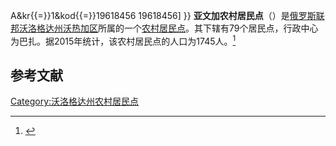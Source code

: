 {{Orphan|time=2017-11-25T14:06:46+00:00}}

{{Infobox Settlement
| official_name = 亚文加农村居民点
| native_name = Сельское поселение Явенгское
| settlement_type = [[农村居民点|农村居民点]]
| subdivision_type = [[国家|国家]]
| subdivision_type1 = [[州_(俄罗斯)|州]]
| subdivision_type2 = [[区_(苏联)|区]]
| subdivision_name = {{RUS}}
| subdivision_name1 = [[沃洛格达州|沃洛格达州]]
| subdivision_name2 = [[沃热加区|沃热加区]]
| seat_type = 行政中心
| seat = 巴扎
| pushpin_map = European Russia
| map_caption = 在[[歐洲俄羅斯|歐洲俄羅斯]]的位置
| population_as_of=2015
| population_footnotes = <ref name=stat />
| population_total = 1745
| coordinates_display = inline,title
| latd =  | latm =  | lats =  | latNS = N
| longd =  | longm =  | longs =  | longEW = E
| timezone = [[莫斯科时间|MSK]]
| utc_offset = +3
| blank_name = [[俄罗斯市政土地区划代码|OKTMO编码]]
| blank_info = [http://classif.spb.ru/classificators/view/tma.php?st{{=}}A&kr{{=}}1&kod{{=}}19618456 19618456]
}}
'''亚文加农村居民点'''（{{lang-ru|Сельское поселение Явенгское}}）是[[俄罗斯联邦|俄罗斯联邦]][[沃洛格达州|沃洛格达州]][[沃热加区|沃热加区]]所属的一个[[农村居民点|农村居民点]]。其下辖有79个居民点，行政中心为巴扎。据2015年统计，该农村居民点的人口为1745人。<ref name=stat>{{cite web |url=http://www.gks.ru/free_doc/doc_2015/bul_dr/mun_obr2015.rar |title=Численность населения Российской Федерации по муниципальным образованиям на 1 января 2015 года |accessdate=2015-08-06 |archiveurl=https://www.webcitation.org/6aaNzOlFO?url=http://www.gks.ru/free_doc/doc_2015/bul_dr/mun_obr2015.rar |archivedate=2015-08-06 |language=ru |deadurl=yes }}</ref>

== 参考文献 ==
{{reflist}}

[[Category:沃洛格达州农村居民点|Category:沃洛格达州农村居民点]]


{{Russia-stub}}